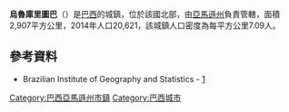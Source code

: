 {{coord|03|07|51|S|58|09|18|W|scale:30000|display=title}}

'''烏魯庫里圖巴'''（{{lang-pt|Urucurituba}}）是[[巴西|巴西]]的城鎮，位於該國北部，由[[亞馬遜州_(巴西)|亞馬遜州]]負責管轄，面積2,907平方公里，2014年人口20,621，該城鎮人口密度為每平方公里7.09人。

==參考資料==
*Brazilian Institute of Geography and Statistics - [http://www.ibge.gov.br/cidadesat/default.php] {{Wayback|url=http://www.ibge.gov.br/cidadesat/default.php |date=20080611095922 }}

{{Brazil-geo-stub}}
{{巴西亞馬遜州市鎮}}

[[Category:巴西亞馬遜州市鎮|Category:巴西亞馬遜州市鎮]]
[[Category:巴西城市|Category:巴西城市]]